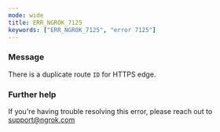 ```yaml
---
mode: wide
title: ERR_NGROK_7125
keywords: ["ERR_NGROK_7125", "error 7125"]
---
```



### Message

There is a duplicate route `ID` for HTTPS edge.

<ErrorDetails />

### Further help

If you're having trouble resolving this error, please reach out to [support@ngrok.com](mailto:support@ngrok.com?subject=Help%20with%20ERR_NGROK_7125)
